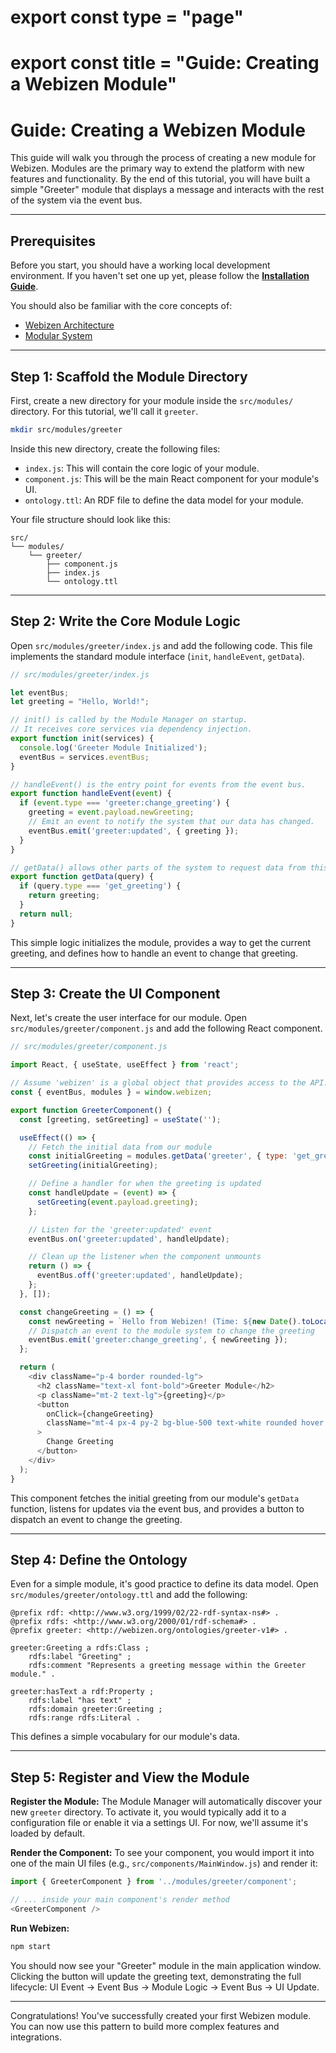 # export const type = "page"
# export const title = "Guide: Creating a Webizen Module"

# Guide: Creating a Webizen Module

This guide will walk you through the process of creating a new module for Webizen. Modules are the primary way to extend the platform with new features and functionality. By the end of this tutorial, you will have built a simple "Greeter" module that displays a message and interacts with the rest of the system via the event bus.

---

## Prerequisites

Before you start, you should have a working local development environment. If you haven't set one up yet, please follow the **[Installation Guide](../getting-started/installation)**.

You should also be familiar with the core concepts of:

- [Webizen Architecture](../core-concepts/architecture)
- [Modular System](../core-concepts/modules)

---

## Step 1: Scaffold the Module Directory

First, create a new directory for your module inside the `src/modules/` directory. For this tutorial, we'll call it `greeter`.

```bash
mkdir src/modules/greeter
```

Inside this new directory, create the following files:

- `index.js`: This will contain the core logic of your module.
- `component.js`: This will be the main React component for your module's UI.
- `ontology.ttl`: An RDF file to define the data model for your module.

Your file structure should look like this:

```text
src/
└── modules/
    └── greeter/
        ├── component.js
        ├── index.js
        └── ontology.ttl
```

---

## Step 2: Write the Core Module Logic

Open `src/modules/greeter/index.js` and add the following code. This file implements the standard module interface (`init`, `handleEvent`, `getData`).

```javascript
// src/modules/greeter/index.js

let eventBus;
let greeting = "Hello, World!";

// init() is called by the Module Manager on startup.
// It receives core services via dependency injection.
export function init(services) {
  console.log('Greeter Module Initialized');
  eventBus = services.eventBus;
}

// handleEvent() is the entry point for events from the event bus.
export function handleEvent(event) {
  if (event.type === 'greeter:change_greeting') {
    greeting = event.payload.newGreeting;
    // Emit an event to notify the system that our data has changed.
    eventBus.emit('greeter:updated', { greeting });
  }
}

// getData() allows other parts of the system to request data from this module.
export function getData(query) {
  if (query.type === 'get_greeting') {
    return greeting;
  }
  return null;
}
```

This simple logic initializes the module, provides a way to get the current greeting, and defines how to handle an event to change that greeting.

---

## Step 3: Create the UI Component

Next, let's create the user interface for our module. Open `src/modules/greeter/component.js` and add the following React component.

```javascript
// src/modules/greeter/component.js

import React, { useState, useEffect } from 'react';

// Assume 'webizen' is a global object that provides access to the API.
const { eventBus, modules } = window.webizen;

export function GreeterComponent() {
  const [greeting, setGreeting] = useState('');

  useEffect(() => {
    // Fetch the initial data from our module
    const initialGreeting = modules.getData('greeter', { type: 'get_greeting' });
    setGreeting(initialGreeting);

    // Define a handler for when the greeting is updated
    const handleUpdate = (event) => {
      setGreeting(event.payload.greeting);
    };

    // Listen for the 'greeter:updated' event
    eventBus.on('greeter:updated', handleUpdate);

    // Clean up the listener when the component unmounts
    return () => {
      eventBus.off('greeter:updated', handleUpdate);
    };
  }, []);

  const changeGreeting = () => {
    const newGreeting = `Hello from Webizen! (Time: ${new Date().toLocaleTimeString()})`;
    // Dispatch an event to the module system to change the greeting
    eventBus.emit('greeter:change_greeting', { newGreeting });
  };

  return (
    <div className="p-4 border rounded-lg">
      <h2 className="text-xl font-bold">Greeter Module</h2>
      <p className="mt-2 text-lg">{greeting}</p>
      <button
        onClick={changeGreeting}
        className="mt-4 px-4 py-2 bg-blue-500 text-white rounded hover:bg-blue-600"
      >
        Change Greeting
      </button>
    </div>
  );
}
```

This component fetches the initial greeting from our module's `getData` function, listens for updates via the event bus, and provides a button to dispatch an event to change the greeting.

---

## Step 4: Define the Ontology

Even for a simple module, it's good practice to define its data model. Open `src/modules/greeter/ontology.ttl` and add the following:

```turtle
@prefix rdf: <http://www.w3.org/1999/02/22-rdf-syntax-ns#> .
@prefix rdfs: <http://www.w3.org/2000/01/rdf-schema#> .
@prefix greeter: <http://webizen.org/ontologies/greeter-v1#> .

greeter:Greeting a rdfs:Class ;
    rdfs:label "Greeting" ;
    rdfs:comment "Represents a greeting message within the Greeter module." .

greeter:hasText a rdf:Property ;
    rdfs:label "has text" ;
    rdfs:domain greeter:Greeting ;
    rdfs:range rdfs:Literal .
```

This defines a simple vocabulary for our module's data.

---

## Step 5: Register and View the Module

**Register the Module:** The Module Manager will automatically discover your new `greeter` directory. To activate it, you would typically add it to a configuration file or enable it via a settings UI. For now, we'll assume it's loaded by default.

**Render the Component:** To see your component, you would import it into one of the main UI files (e.g., `src/components/MainWindow.js`) and render it:

```javascript
import { GreeterComponent } from '../modules/greeter/component';

// ... inside your main component's render method
<GreeterComponent />
```

**Run Webizen:**

```bash
npm start
```

You should now see your "Greeter" module in the main application window. Clicking the button will update the greeting text, demonstrating the full lifecycle: UI Event -> Event Bus -> Module Logic -> Event Bus -> UI Update.

---

Congratulations! You've successfully created your first Webizen module. You can now use this pattern to build more complex features and integrations.